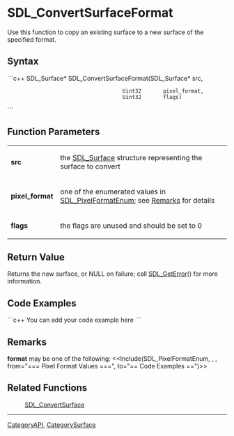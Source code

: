 <!-- pragma section-numbers off -->
<!-- pragma camelcase off -->

= SDL_ConvertSurfaceFormat =
Use this function to copy an existing surface to a new surface of the specified format.


== Syntax ==
```c++
SDL_Surface* SDL_ConvertSurfaceFormat(SDL_Surface* src,
                                      Uint32       pixel_format,
                                      Uint32       flags)
```

== Function Parameters ==
{|
|'''src'''
|the [[SDL_Surface]] structure representing the surface to convert
|-
|'''pixel_format'''
|one of the enumerated values in [[SDL_PixelFormatEnum]]; see [[#format|Remarks]] for details
|-
|'''flags'''
|the flags are unused and should be set to 0
|}

== Return Value ==
Returns the new surface, or NULL on failure; call [[SDL_GetError]]() for more information.

== Code Examples ==
```c++
You can add your code example here
```

== Remarks ==
<span id="format"></span> '''format''' may be one of the following:
<<Include(SDL_PixelFormatEnum, , , from="=== Pixel Format Values ===", to="== Code Examples ==")>>

== Related Functions ==
:[[SDL_ConvertSurface]]

----
[[CategoryAPI]], [[CategorySurface]]
